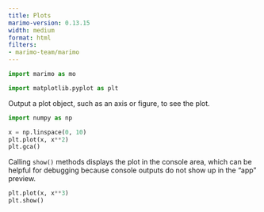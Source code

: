 ```yaml
---
title: Plots
marimo-version: 0.13.15
width: medium
format: html
filters:
- marimo-team/marimo
---
```


```python {.marimo}
import marimo as mo

```

```python {.marimo}
import matplotlib.pyplot as plt

```

Output a plot object, such as an axis or figure, to see the plot.

```python {.marimo}
import numpy as np

x = np.linspace(0, 10)
plt.plot(x, x**2)
plt.gca()
```

Calling `show()` methods displays the plot in the console area, which can be
helpful for debugging because console outputs do not show up in the "app" preview.

```python {.marimo}
plt.plot(x, x**3)
plt.show()
```